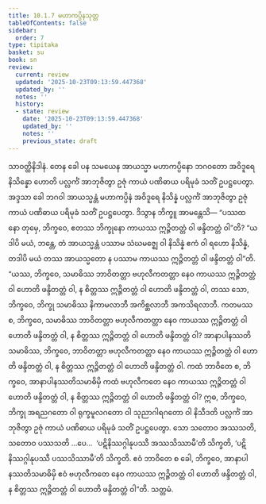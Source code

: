 ```yaml
---
title: 10.1.7 မဟာကပ္ပိနသုတ္တ
tableOfContents: false
sidebar:
  order: 7
type: tipitaka
basket: su
book: sn
review:
  current: review
  updated: '2025-10-23T09:13:59.447368'
  updated_by: ''
  notes: ''
  history:
  - state: review
    date: '2025-10-23T09:13:59.447368'
    updated_by: ''
    notes: ''
    previous_state: draft
---
```



<ReviewStatus review={frontmatter.review} showDetails={true} />

<HypothesisAnnotation frontmatter={frontmatter} />

<DynamicBreadcrumb />

<Division number="983" book="sn" e="ch" v="18" p="429">

<Paragraph number="1665" book="sn">
သာဝတ္ထိနိဒါနံ. တေန ခေါ ပန သမယေန အာယသ္မာ မဟာကပ္ပိနော ဘဂဝတော အဝိဒူရေ နိသိန္နော ဟောတိ ပလ္လင်္ကံ အာဘုဇိတွာ ဥဇုံ ကာယံ ပဏိဓာယ ပရိမုခံ သတိံ ဥပဋ္ဌပေတွာ. အဒ္ဒသာ ခေါ ဘဂဝါ အာယသ္မန္တံ မဟာကပ္ပိနံ အဝိဒူရေ နိသိန္နံ ပလ္လင်္ကံ အာဘုဇိတွာ ဥဇုံ ကာယံ ပဏိဓာယ ပရိမုခံ သတိံ ဥပဋ္ဌပေတွာ. ဒိသွာန ဘိက္ခူ အာမန္တေသိ—
</Paragraph>

<Paragraph number="1666" book="sn">
“ပဿထ နော တုမှေ, ဘိက္ခဝေ, ဧတဿ ဘိက္ခုနော ကာယဿ ဣဉ္ဇိတတ္တံ ဝါ ဖန္ဒိတတ္တံ ဝါ”တိ? “ယဒါပိ မယံ, ဘန္တေ, တံ အာယသ္မန္တံ ပဿာမ သံဃမဇ္ဈေ ဝါ နိသိန္နံ ဧကံ ဝါ ရဟော နိသိန္နံ, တဒါပိ မယံ တဿ အာယသ္မတော န ပဿာမ ကာယဿ ဣဉ္ဇိတတ္တံ ဝါ ဖန္ဒိတတ္တံ ဝါ”တိ.
</Paragraph>

<Paragraph number="1667" book="sn">
“ယဿ, ဘိက္ခဝေ, သမာဓိဿ ဘာဝိတတ္တာ ဗဟုလီကတတ္တာ နေဝ ကာယဿ ဣဉ္ဇိတတ္တံ ဝါ ဟောတိ ဖန္ဒိတတ္တံ ဝါ, န စိတ္တဿ ဣဉ္ဇိတတ္တံ ဝါ ဟောတိ ဖန္ဒိတတ္တံ ဝါ, တဿ သော, ဘိက္ခဝေ, ဘိက္ခု သမာဓိဿ နိကာမလာဘီ အကိစ္ဆလာဘီ အကသိရလာဘီ. ကတမဿ စ, ဘိက္ခဝေ, သမာဓိဿ ဘာဝိတတ္တာ ဗဟုလီကတတ္တာ နေဝ ကာယဿ ဣဉ္ဇိတတ္တံ ဝါ ဟောတိ ဖန္ဒိတတ္တံ ဝါ, န စိတ္တဿ ဣဉ္ဇိတတ္တံ ဝါ ဟောတိ ဖန္ဒိတတ္တံ ဝါ?
</Paragraph>

<Paragraph number="1668" book="sn">
အာနာပါနဿတိသမာဓိဿ, ဘိက္ခဝေ, ဘာဝိတတ္တာ ဗဟုလီကတတ္တာ နေဝ ကာယဿ ဣဉ္ဇိတတ္တံ ဝါ ဟောတိ ဖန္ဒိတတ္တံ ဝါ, န စိတ္တဿ ဣဉ္ဇိတတ္တံ ဝါ ဟောတိ ဖန္ဒိတတ္တံ ဝါ. ကထံ ဘာဝိတေ စ, ဘိက္ခဝေ, အာနာပါနဿတိသမာဓိမှိ ကထံ ဗဟုလီကတေ နေဝ ကာယဿ ဣဉ္ဇိတတ္တံ ဝါ ဟောတိ ဖန္ဒိတတ္တံ ဝါ, န စိတ္တဿ ဣဉ္ဇိတတ္တံ ဝါ ဟောတိ ဖန္ဒိတတ္တံ ဝါ?
</Paragraph>

<Paragraph number="1669" book="sn">
ဣဓ, ဘိက္ခဝေ, ဘိက္ခု အရညဂတော ဝါ ရုက္ခမူလဂတော ဝါ သုညာဂါရဂတော ဝါ နိသီဒတိ ပလ္လင်္ကံ အာဘုဇိတွာ ဥဇုံ ကာယံ ပဏိဓာယ ပရိမုခံ သတိံ ဥပဋ္ဌပေတွာ. သော သတောဝ အဿသတိ, သတောဝ ပဿသတိ …ပေ…  ‘ပဋိနိဿဂ္ဂါနုပဿီ အဿသိဿာမီ’တိ သိက္ခတိ, ‘ပဋိနိဿဂ္ဂါနုပဿီ ပဿသိဿာမီ’တိ သိက္ခတိ. ဧဝံ ဘာဝိတေ စ ခေါ, ဘိက္ခဝေ, အာနာပါနဿတိသမာဓိမှိ ဧဝံ ဗဟုလီကတေ နေဝ ကာယဿ ဣဉ္ဇိတတ္တံ ဝါ ဟောတိ ဖန္ဒိတတ္တံ ဝါ, န စိတ္တဿ ဣဉ္ဇိတတ္တံ ဝါ ဟောတိ ဖန္ဒိတတ္တံ ဝါ”တိ.

</Paragraph>
</Division>

<Paragraph number="1670" type="center" book="sn">
သတ္တမံ.
</Paragraph>